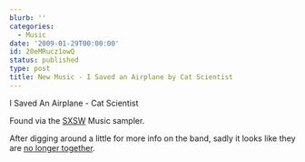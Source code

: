 ```yaml
---
blurb: ''
categories:
  - Music
date: '2009-01-29T00:00:00'
id: 20eMRucz1owQ
status: published
type: post
title: New Music - I Saved an Airplane by Cat Scientist
---
```

  
I Saved An Airplane - Cat Scientist

<YouTubeVideo id="26rq867ecBM" />

Found via the [SXSW](http://sxsw.com/) Music sampler. 

After digging around a little for more info on the band, sadly it looks like they are [no longer together](http://www.australiancattlegod.com/catscientist.htm).

